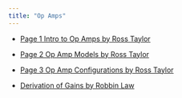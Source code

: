 ```yaml
---
title: "Op Amps"
---
```


<!-- - [Lesson Solutions Excel Spread Sheet](assets){download=""} -->

- [Page 1 Intro to Op Amps by Ross Taylor](assets/b-Lesson-Introduction-to-Operational-Amplifiers.pdf){target="_blank"}

- [Page 2 Op Amp Models by Ross Taylor](assets/c-Lesson-Op-Amp-Model.pdf){target="_blank"}

- [Page 3 Op Amp Configurations by Ross Taylor](assets/d-Lesson-Op-Amp-Configurations.pdf){target="_blank"}

- [Derivation of Gains by Robbin Law](assets/d-Op-Amp-Configs-RLaw/Op-Amp-Configs-RLaw.qmd){target="_blank"}


